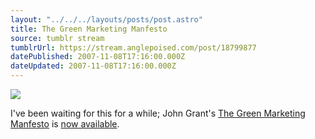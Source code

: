 ```yaml
---
layout: "../../../layouts/posts/post.astro"
title: The Green Marketing Manfesto
source: tumblr stream
tumblrUrl: https://stream.anglepoised.com/post/18799877
datePublished: 2007-11-08T17:16:00.000Z
dateUpdated: 2007-11-08T17:16:00.000Z
---
```


![](/images/notes/green-marketing-manifesto.jpg)

I've been waiting for this for a while; John Grant's [The Green Marketing Manfesto](http://www.amazon.co.uk/Green-Marketing-Manifesto-John-Grant/dp/0470723246/) is [now available](http://greenormal.blogspot.com/2007/11/link-to-ditty.html).
